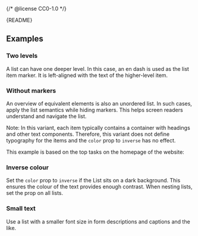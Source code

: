 {/* @license CC0-1.0 */}


<Meta of={UnorderedListStories} />

<Markdown>{README}</Markdown>

<Primary />

<Controls />

## Examples

### Two levels

A list can have one deeper level.
In this case, an en dash is used as the list item marker.
It is left-aligned with the text of the higher-level item.

<Canvas of={UnorderedListStories.TwoLevels} />

### Without markers

An overview of equivalent elements is also an unordered list.
In such cases, apply the list semantics while hiding markers.
This helps screen readers understand and navigate the list.

Note: In this variant, each item typically contains a container with headings and other text components.
Therefore, this variant does not define typography for the items and the `color` prop to `inverse` has no effect.

This example is based on the top tasks on the homepage of the website:

<Canvas of={UnorderedListStories.WithoutMarkers} />

### Inverse colour

Set the `color` prop to `inverse` if the List sits on a dark background.
This ensures the colour of the text provides enough contrast.
When nesting lists, set the prop on all lists.

<Canvas of={UnorderedListStories.InverseColor} />

### Small text

Use a list with a smaller font size in form descriptions and captions and the like.

<Canvas of={UnorderedListStories.SmallText} />
